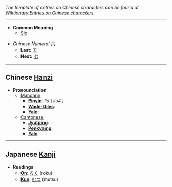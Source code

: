 ''The template of entries on Chinese characters can be found at [[Wiktionary:Entries on Chinese characters]].''

----

* '''Common Meaning'''
** [[Six]]

*''Chinese Numeral'' '''六'''
**'''Last:''' [[五]]
**'''Next:''' [[七]]

----

== Chinese [[Hanzi]] ==

*'''Pronounciation '''
**[[Mandarin]]
***'''[[Pinyin]]''': ''liù ( liu4 )''
***'''[[Wade-Giles]]''': 
***'''[[Yale]]''': 
**[[Cantonese]]
***'''[[Jyutping]]''': 
***'''[[Penkyamp]]''': 
***'''[[Yale]]''': 

----

== Japanese [[Kanji]] ==

*'''Readings'''
**'''[[On]]''': [[ろく]] (roku)
**'''[[Kun]]''': [[むつ]] (mutsu)